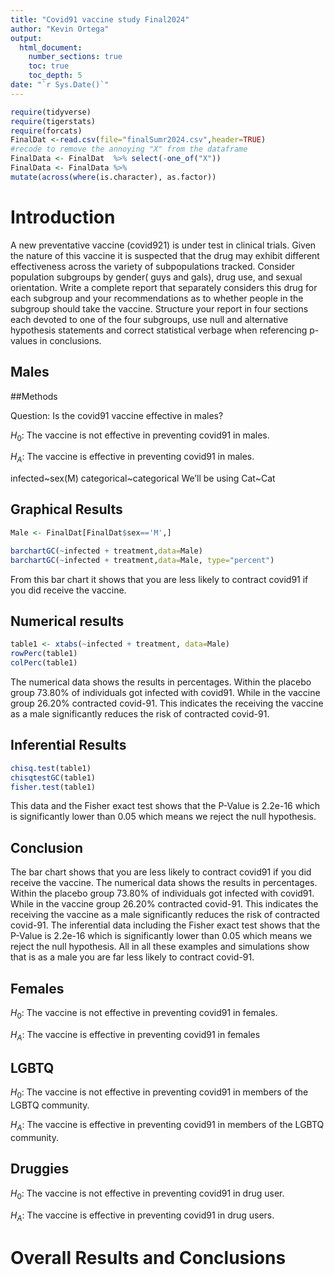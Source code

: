 ```yaml
---
title: "Covid91 vaccine study Final2024"
author: "Kevin Ortega"
output: 
  html_document:
    number_sections: true
    toc: true
    toc_depth: 5
date: "`r Sys.Date()`" 
---
```


```r
require(tidyverse)
require(tigerstats)
require(forcats)
FinalDat <-read.csv(file="finalSumr2024.csv",header=TRUE)
#recode to remove the annoying "X" from the dataframe
FinalData <- FinalDat  %>% select(-one_of("X"))
FinalData <- FinalData %>%
mutate(across(where(is.character), as.factor))
```

# Introduction

A new  preventative vaccine (covid921) is under test in clinical trials. Given the nature of this vaccine it is suspected that the drug may exhibit different effectiveness across the variety of subpopulations tracked. Consider population subgroups by gender( guys and gals), drug use, and sexual orientation. Write a complete report that separately considers this drug for each subgroup and your recommendations as to whether people in the subgroup should take the vaccine. Structure your report in four sections each devoted to one of the four subgroups, use null and alternative hypothesis statements and correct statistical verbage when referencing p-values in conclusions.

## Males

##Methods

Question: Is the covid91 vaccine effective in males?

$H_0$: The vaccine is not effective in preventing covid91 in males.

$H_A$: The vaccine is effective in preventing covid91 in males.

infected~sex(M)
categorical~categorical
We'll be using Cat~Cat

## Graphical Results

```r
Male <- FinalDat[FinalDat$sex=='M',]
```


```r
barchartGC(~infected + treatment,data=Male)
barchartGC(~infected + treatment,data=Male, type="percent")

```
From this bar chart it shows that you are less likely to contract covid91 if you did receive the vaccine.

## Numerical results

```r
table1 <- xtabs(~infected + treatment, data=Male)
rowPerc(table1)
colPerc(table1)
```
The numerical data shows the results in percentages. Within the placebo group 73.80% of individuals got infected with covid91. While in the vaccine group 26.20% contracted covid-91. This indicates the receiving the vaccine as a male significantly reduces the risk of contracted covid-91. 

## Inferential Results

```r
chisq.test(table1)
chisqtestGC(table1)
fisher.test(table1)
```

This data and the Fisher exact test shows that the P-Value is 2.2e-16 which is significantly lower than 0.05 which means we reject the null hypothesis. 

## Conclusion

The bar chart shows that you are less likely to contract covid91 if you did receive the vaccine. The numerical data shows the results in percentages. Within the placebo group 73.80% of individuals got infected with covid91. While in the vaccine group 26.20% contracted covid-91. This indicates the receiving the vaccine as a male significantly reduces the risk of contracted covid-91. The inferential data including the Fisher exact test shows that the P-Value is 2.2e-16 which is significantly lower than 0.05 which means we reject the null hypothesis. All in all these examples and simulations show that is as a male you are far less likely to contract covid-91.

## Females

$H_0$: The vaccine is not effective in preventing covid91 in females.

$H_A$: The vaccine is effective in preventing covid91 in females

## LGBTQ

$H_0$: The vaccine is not effective in preventing covid91 in members of the LGBTQ community.

$H_A$: The vaccine is effective in preventing covid91 in members of the LGBTQ community.

## Druggies

$H_0$: The vaccine is not effective in preventing covid91 in drug user.

$H_A$: The vaccine is effective in preventing covid91 in drug users.


# Overall Results and Conclusions